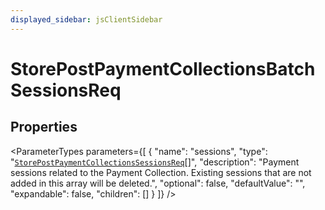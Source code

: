 ```yaml
---
displayed_sidebar: jsClientSidebar
---
```



# StorePostPaymentCollectionsBatchSessionsReq

## Properties

<ParameterTypes parameters={[
  {
    "name": "sessions",
    "type": "[`StorePostPaymentCollectionsSessionsReq`](internal.StorePostPaymentCollectionsSessionsReq.mdx)[]",
    "description": "Payment sessions related to the Payment Collection. Existing sessions that are not added in this array will be deleted.",
    "optional": false,
    "defaultValue": "",
    "expandable": false,
    "children": []
  }
]} />
